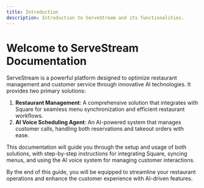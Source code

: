 ```yaml
---
title: Introduction
description: Introduction to ServeStream and its functionalities.
---
```


# Welcome to ServeStream Documentation

ServeStream is a powerful platform designed to optimize restaurant management and customer service through innovative AI technologies. It provides two primary solutions:

1. **Restaurant Management**: A comprehensive solution that integrates with Square for seamless menu synchronization and efficient restaurant workflows.
2. **AI Voice Scheduling Agent**: An AI-powered system that manages customer calls, handling both reservations and takeout orders with ease.

This documentation will guide you through the setup and usage of both solutions, with step-by-step instructions for integrating Square, syncing menus, and using the AI voice system for managing customer interactions.

By the end of this guide, you will be equipped to streamline your restaurant operations and enhance the customer experience with AI-driven features.
